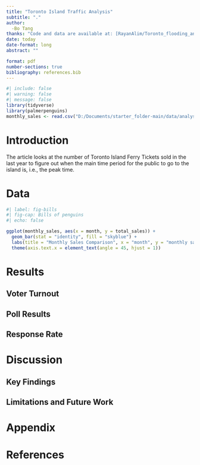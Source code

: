 ---
title: "Toronto Island Traffic Analysis"
subtitle: "."
author: 
  -Bo Tang
thanks: "Code and data are available at: [RayanAlim/Toronto_flooding_analysis](https://github.com/RayanAlim/Toronto_flooding_analysis)"
date: today
date-format: long
abstract: ""

format: pdf
number-sections: true
bibliography: references.bib
---

```{r}
#| include: false
#| warning: false
#| message: false
library(tidyverse)
library(palmerpenguins)
monthly_sales <- read.csv("D:/Documents/starter_folder-main/data/analysis_data/analysis_data_month.csv")
```

# Introduction

The article looks at the number of Toronto Island Ferry Tickets sold in the last year to figure out when the main time period for the public to go to the island is, i.e., the peak time.

# Data {#sec-data}



```{r}
#| label: fig-bills
#| fig-cap: Bills of penguins
#| echo: false

ggplot(monthly_sales, aes(x = month, y = total_sales)) +
  geom_bar(stat = "identity", fill = "skyblue") +
  labs(title = "Monthly Sales Comparison", x = "month", y = "monthly sales") +
  theme(axis.text.x = element_text(angle = 45, hjust = 1))
```

# Results {#sec-results}


## Voter Turnout


## Poll Results


## Response Rate


# Discussion {#sec-dis}

## Key Findings


## Limitations and Future Work

\newpage

\appendix

# Appendix {-}


\newpage


# References